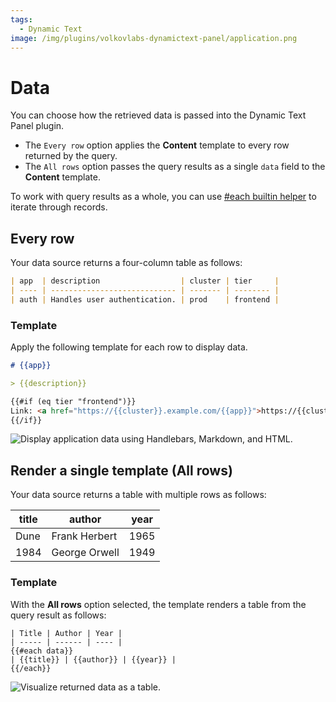 ```yaml
---
tags:
  - Dynamic Text
image: /img/plugins/volkovlabs-dynamictext-panel/application.png
---
```



# Data

You can choose how the retrieved data is passed into the Dynamic Text Panel plugin.

- The `Every row` option applies the **Content** template to every row returned by the query.
- The `All rows` option passes the query results as a single `data` field to the **Content** template.

To work with query results as a whole, you can use [#each builtin helper](../recipes/#iterate-through-all-fields-in-each-record) to iterate through records.

## Every row

Your data source returns a four-column table as follows:

```md
| app  | description                  | cluster | tier     |
| ---- | ---------------------------- | ------- | -------- |
| auth | Handles user authentication. | prod    | frontend |
```

### Template

Apply the following template for each row to display data.

```md
# {{app}}

> {{description}}

{{#if (eq tier "frontend")}}
Link: <a href="https://{{cluster}}.example.com/{{app}}">https://{{cluster}}.example.com/{{app}}</a>
{{/if}}
```

<Image
  title="Display application data using Handlebars, Markdown, and HTML."
  src="/img/plugins/volkovlabs-dynamictext-panel/application.png"
/>

## Render a single template (All rows)

Your data source returns a table with multiple rows as follows: 

| title | author        | year |
| ----- | ------------- | ---- |
| Dune  | Frank Herbert | 1965 |
| 1984  | George Orwell | 1949 |

### Template

With the **All rows** option selected, the template renders a table from the query result as follows:

```
| Title | Author | Year |
| ----- | ------ | ---- |
{{#each data}}
| {{title}} | {{author}} | {{year}} |
{{/each}}
```

<Image
  title="Visualize returned data as a table."
  src="/img/plugins/volkovlabs-dynamictext-panel/data.png"
/>
